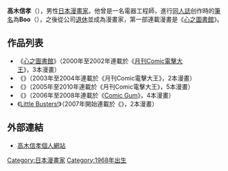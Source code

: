 {{japanese|japanese=髙木 信孝|kana=たかぎ のぶゆき|romaji=Takagi Nobuyuki}}
'''高木信孝'''（{{bd|1968年|2月26日}}），男性[[日本漫畫家|日本漫畫家]]。他曾是一名電器工程師，進行[[同人誌|同人誌]]创作時的[[筆名|筆名]]為'''Boo'''（{{lang|ja|ぶぅ}}），之後從公司[[退休|退休]]並成為漫畫家，第一部連載漫畫是《[[心之圖書館|心之圖書館]]》。

==作品列表==
*《[[心之圖書館|心之圖書館]]》（2000年至2002年連載於《[[月刊Comic電擊大王|月刊Comic電擊大王]]》，3本漫畫）
*《{{Link-ja|PUREまりおねーしょん}}》（2003年至2004年連載於《月刊Comic電擊大王》，2本漫畫）
*《{{Link-ja|でじぱら}}》（2005年至2010年連載於《月刊Comic電擊大王》，5本漫畫）
*《{{Link-ja|マギーペール}}》（2006年至2008年連載於《[[Comic_Gum|Comic Gum]]》，4本漫畫）
*《[[Little_Busters!|Little Busters!]]》（2007年開始連載於《{{Link-ja|電撃G's Festival! COMIC}}》，2本漫畫）
==外部連結==
*[https://web.archive.org/web/20070920160947/http://homepage1.nifty.com/Mblem/index.html 高木信孝個人網站]{{ja}}

{{DEFAULTSORT:Takagi Nobuyuki}}
[[Category:日本漫畫家|Category:日本漫畫家]]
[[Category:1968年出生|Category:1968年出生]]
